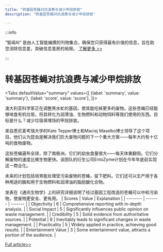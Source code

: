 ```yaml
---
title: "转基因苍蝇对抗浪费与减少甲烷排放"
description: "转基因苍蝇对抗浪费与减少甲烷排放"

---
```



:::info

“智闻AI“ 是由人工智能编撰的刊物集合，确保您只获得最有价值的信息，旨在助您消除信息差，突破信息茧房的局限。  [了解更多 >>](/)

:::

# 转基因苍蝇对抗浪费与减少甲烷排放


<Tabs
	defaultValue="summary"
	values={[
	{label: 'summary', value: 'summary'},
	{label: 'score', value: 'score'},
]}>
<TabItem value="summary">


澳大利亚科学家正在调整黑水虻的基因，使其能吃掉更多的废物。这些苍蝇已经能够啃食有机垃圾，将其转化为润滑油、生物燃料和动物饲料等我们使用的东西。目标是什么？减少垃圾填埋场的甲烷排放。

来自悉尼麦考瑞大学的Kate Tepper博士和Maciej Maselko博士领导了这个项目。他们认为昆虫是解决我们巨大废物问题的下一个重大方案——每年大约有十亿吨的食物废物。

这些苍蝇遍布全球，除了南极洲。它们的幼虫食量很大——每天体重翻倍。它们分解废物的速度比微生物更快。该团队的衍生公司EntoZyme计划在今年年底前实现这一商业化。

未来的计划包括培育能处理受污染废物的苍蝇，留下肥料。它们还可以生产用于各种用途的酶和用于生物燃料和润滑油的脂肪酸化合物。

发表在《通讯生物学》上的研究详细说明了经过基因工程改造的苍蝇可以中和污染物，使废物更安全、更有用。
</TabItem>
<TabItem value="score">
	| Scores     | Value   | Explanation |
	| -------- | ------- | ------- |
	| Objectivity  | 6    | Comprehensive reporting with in-depth analysis.    |
	| Social Impact | 5     | Significantly influences public opinion on waste management.    |
	| Credibility    | 5    | Solid evidence from authoritative sources.    |
	| Potential    | 6    | Inevitably leads to significant changes in waste management.    |
	| Practicality    | 5    | Widely applied in practice, achieving good results.    |
	| Entertainment Value    | 3    | Some entertainment value, attracts a portion of the audience.    |
</TabItem>
</Tabs>

[Full article>>](https://science.slashdot.org/story/24/07/25/0016257/australian-scientists-genetically-engineer-common-fly-species-to-eat-more-of-humanitys-waste?utm_source=rss1.0mainlinkanon&utm_medium=feed)
